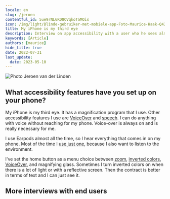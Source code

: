 ```yaml
---
locale: en
slug: /jeroen
contentful_id: 5ue9rNLGKD8OVqkoTaMOis
icon: /img/light/Blinde-gebruiker-met-mobiele-app-Foto-Maurice-Haak-Q42.jpg
title: My iPhone is my third eye
description: Interview on app accessibility with a user who he sees almost nothing.
keywords: [Article]
authors: [maurice]
hide_title: true
date: 2022-07-31
last_update:
  date: 2023-05-10
---
```


<Hero
  title="My iPhone is my third eye"
  introText="Since 1992, Jeroen (1974) has had a visual impairment caused by a brain tumor. He has 5% vision with his left eye and 2% with his right eye. So he sees almost nothing. There are also two separate images on the left and right. Jeroen's profession is a sports masseur, and as a hobby he models sculptures with balloons. He also gives workshops to children. The mobile devices he uses are an iPhone 13 Pro, an iPad and an Apple Watch."
/>

<Image src="/img/light/Blinde-gebruiker-met-mobiele-app-Foto-Maurice-Haak-Q42.jpg" dark="/img/dark/Blinde-gebruiker-met-mobiele-app-Foto-Maurice-Haak-Q42.jpg" alt="Photo Jeroen van der Linden"/>

## What accessibility features have you set up on your phone?
My iPhone is my third eye. It has a magnification program that I use. Other accessibility features I use are [VoiceOver](/en/stats/screen-reader) and [speech](/en/stats/speak-selection). I can do anything with voice without reaching for my phone. Voice-over is always on and is really necessary for me.

I use Earpods almost all the time, so I hear everything that comes in on my phone. Most of the time I [use just one](/en/stats/mono-audio), because I also want to listen to the environment.

I've set the home button as a menu choice between [zoom](/en/stats/zoom), [inverted colors](/en/stats/invert-colours), [VoiceOver](/en/stats/screen-reader), and magnifying glass. Sometimes I turn inverted colors on when there is a lot of light or with a reflective screen. Then the contract is better in terms of text and I can just see it.

## More interviews with end users

<TwoColumnBlock>
  <LeftColumn>
    <ColumnRow>
      <Quote
        quote="How many hours a day I use my phone? How many hours do you use your eyes?"
        name="Jesse"
        imageSrc="/img/light/Jesse.png"
        alt="Photo Jesse"
        linkLabel="Read the interview with Jesse"
        url="/en/articles/jesse"
      />
    </ColumnRow>
    <ColumnRow>
      <Quote
        quote="I’m not disabled, the world disables me."
        name="Darice"
        imageSrc="/img/light/Interview-met-dove-eindgebruiken-over-inzetten-van-toegankelijkheid-in-mobiele-apps.jpg"
        alt="Photo Darice"
        linkLabel="Read the interview with Darice"
        url="/en/articles/darice"
      />
    </ColumnRow>
    <ColumnRow>
      <Quote
        quote="My iPhone is my third eye."
        name="Jeroen"
        imageSrc="/img/light/Blinde app gebruiker Jeroen.jpg"
        alt="Jeroen - Asset"
        linkLabel="Read the interview with Jeroen"
        url="/en/articles/jeroen"
      />
    </ColumnRow>
  </LeftColumn>
  <RightColumn>
    <ColumnRow>
      <Quote
        quote="I try to reduce overstimulation on my mobile phone."
        name="Colinda"
        imageSrc="/img/light/colinda.jpg"
        alt="Colinda"
        linkLabel="Read the interview with Colinda"
        url="/en/articles/colinda"
      />
    </ColumnRow>
    <ColumnRow>
      <Quote
        quote="Accessibility features could also be aesthetically pleasing."
        name="Onno"
        imageSrc="/img/light/Interview-met-slechtziende-gebruiker-over-mobiele-applicaties-op-telefoons.jpg"
        alt="Photo Onno"
        linkLabel="Read the interview with Onno"
        url="/en/articles/onno"
      />
    </ColumnRow>
    <ColumnRow>
      <Quote
        quote="Resizing texts is a necessity for me. "
        name="Edith"
        imageSrc="/img/light/Edith-s.jpg"
        alt="Picture of Edith"
        linkLabel="Read the interview with Edith"
        url="/en/articles/edith"
      />
    </ColumnRow>
  </RightColumn>
</TwoColumnBlock>

